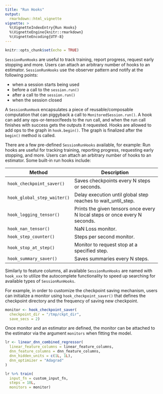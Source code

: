 ```yaml
---
title: "Run Hooks"
output: 
  rmarkdown::html_vignette
vignette: >
  %\VignetteIndexEntry{Run Hooks}
  %\VignetteEngine{knitr::rmarkdown}
  %\VignetteEncoding{UTF-8}
---
```



```r
knitr::opts_chunk$set(echo = TRUE)
```

`SessionRunHooks` are useful to track training, report progress, request early stopping and more. Users can attach an arbitrary number of hooks to an estimator. `SessionRunHooks` use the observer pattern and notify at the following points:

 - when a session starts being used
 - before a call to the `session.run()`
 - after a call to the `session.run()`
 - when the session closed

A `SessionRunHook` encapsulates a piece of reusable/composable computation that can piggyback a call to `MonitoredSession.run()`. A hook can add any ops-or-tensor/feeds to the run call, and when the run call finishes with success gets the outputs it requested. Hooks are allowed to add ops to the graph in `hook.begin()`. The graph is finalized after the `begin()` method is called.

There are a few pre-defined `SessionRunHooks` available, for example:
Run hooks are useful for tracking training, reporting progress, requesting early stopping, and more. Users can attach an arbitrary number of hooks to an estimator. Some built-in run hooks include:

| Method  | Description |
|---------------------------------------|----------------------------------------------------------------|
| `hook_checkpoint_saver()`  |  Saves checkpoints every N steps or seconds. |
| `hook_global_step_waiter()`  | Delay execution until global step reaches to wait_until_step. |
| `hook_logging_tensor()`  | Prints the given tensors once every N local steps or once every N seconds. |
| `hook_nan_tensor()`  | NaN Loss monitor. |
| `hook_step_counter()`  | Steps per second monitor. |
| `hook_stop_at_step()`  | Monitor to request stop at a specified step. |
| `hook_summary_saver()`  | Saves summaries every N steps. |


Similarly to feature columns, all available `SessionRunHooks` are named with `hook_xxx` to utilize the autocomplete functionality to speed up searching for available types of `SessionRunHooks`.

For example, in order to customize the checkpoint saving mechanism, users can initialize a monitor using `hook_checkpoint_saver()` that defines the checkpoint directory and the frequency of saving new checkpoint. 

``` r
monitor <- hook_checkpoint_saver(
  checkpoint_dir = "/tmp/ckpt_dir",
  save_secs = 2)
```

Once monitor and an estimator are defined, the monitor can be attached to the estimator via the argument `monitors` when fitting the model. 

``` r
lr <- linear_dnn_combined_regressor(
  linear_feature_columns = linear_feature_columns,
  dnn_feature_columns = dnn_feature_columns,
  dnn_hidden_units = c(1L, 1L),
  dnn_optimizer = "Adagrad"
)

lr %>% train(
  input_fn = custom_input_fn,
  steps = 10L,
  monitors = monitor)
```

